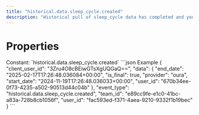 ```yaml
---
title: "historical.data.sleep_cycle.created"
description: "Historical pull of sleep_cycle data has completed and you can now pull data for this resource."
---
```

# Properties
<ResponseField name="event_type" type="const string" required="true">
Constant: `historical.data.sleep_cycle.created`
</ResponseField>
<ResponseField name="team_id" type="string" required="true">
</ResponseField>
<ResponseField name="user_id" type="string" required="true">
</ResponseField>
<ResponseField name="client_user_id" type="string" required="true">
</ResponseField>
<ResponseField name="data" type="HistoricalDataCreated" required="true">
<Expandable title="HistoricalDataCreated" defaultOpen="true">
<ResponseField name="user_id" type="string" required="true">
</ResponseField>
<ResponseField name="start_date" type="string" required="true">
</ResponseField>
<ResponseField name="end_date" type="string" required="true">
</ResponseField>
<ResponseField name="is_final" type="boolean" required="true">
</ResponseField>
<ResponseField name="provider" type="string" required="true">
</ResponseField>
</Expandable>
</ResponseField>
<ResponseExample>
```json Example
{
  "client_user_id": "3Zru4O8cBEiwGTsXgUQGaQ==",
  "data": {
    "end_date": "2025-02-17T17:26:48.036084+00:00",
    "is_final": true,
    "provider": "oura",
    "start_date": "2024-11-19T17:26:48.036033+00:00",
    "user_id": "670b34ee-0f73-4235-a502-90513d44c04b"
  },
  "event_type": "historical.data.sleep_cycle.created",
  "team_id": "e89cc9fe-e1c0-41bc-a83a-728b8cb1056f",
  "user_id": "fac593ed-f371-4aea-9210-9332f1b19bec"
}
```
</ResponseExample>
